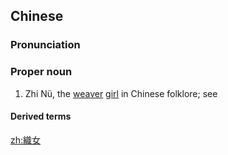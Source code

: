 {{also|织女}}
==Chinese==
{{zh-forms|s=织女}}

===Pronunciation===
{{zh-pron
|m=Zhīnǚ
|c=zik1 neoi5-2
|h=pfs=Chṳt-ńg
|mn=qz:Chit-lír/tp,xm:Chit-lú/kh,zz:Chit-lí
|cat=pn
}}

===Proper noun===
{{zh-proper noun}}

# Zhi Nü, the [[weaver]] [[girl]] in Chinese folklore; see ''{{w|The Weaver Girl and the Cowherd}}''

====Derived terms====
{{zh-der|織女星|織女一}}

[[zh:織女]]